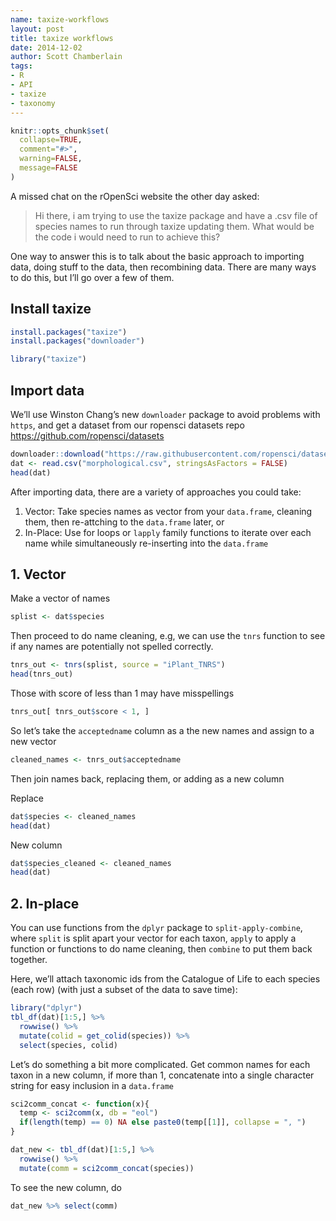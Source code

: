 ```yaml
---
name: taxize-workflows
layout: post
title: taxize workflows
date: 2014-12-02
author: Scott Chamberlain
tags:
- R
- API
- taxize
- taxonomy
---
```


```r
knitr::opts_chunk$set(
  collapse=TRUE,
  comment="#>",
  warning=FALSE,
  message=FALSE
)
```

A missed chat on the rOpenSci website the other day asked:

> Hi there, i am trying to use the taxize package and have a .csv file of species names to run through taxize updating them. What would be the code i would need to run to achieve this?

One way to answer this is to talk about the basic approach to importing data, doing stuff to the data, then recombining data. There are many ways to do this, but I'll go over a few of them.

## Install taxize

```r
install.packages("taxize")
install.packages("downloader")
```

```r
library("taxize")
```

## Import data

We'll use Winston Chang's new `downloader` package to avoid problems with `https`, and get a dataset from our ropensci datasets repo [https://github.com/ropensci/datasets](https://github.com/ropensci/datasets)

```r
downloader::download("https://raw.githubusercontent.com/ropensci/datasets/master/planttraits/morphological.csv", "morphological.csv")
dat <- read.csv("morphological.csv", stringsAsFactors = FALSE)
head(dat)
```

After importing data, there are a variety of approaches you could take:

1. Vector: Take species names as vector from your `data.frame`, cleaning them, then re-attching to the `data.frame` later, or
2. In-Place: Use for loops or `lapply` family functions to iterate over each name while simultaneously re-inserting into the `data.frame`

## 1. Vector

Make a vector of names

```r
splist <- dat$species
```

Then proceed to do name cleaning, e.g, we can use the `tnrs` function to see if any names are potentially not spelled correctly. 

```r
tnrs_out <- tnrs(splist, source = "iPlant_TNRS")
head(tnrs_out)
```

Those with score of less than 1 may have misspellings

```r
tnrs_out[ tnrs_out$score < 1, ]
```

So let's take the `acceptedname` column as a the new names and assign to a new vector

```r
cleaned_names <- tnrs_out$acceptedname
```

Then join names back, replacing them, or adding as a new column

Replace

```r
dat$species <- cleaned_names
head(dat)
```

New column

```r
dat$species_cleaned <- cleaned_names
head(dat)
```

## 2. In-place

You can use functions from the `dplyr` package to `split-apply-combine`, where `split` is split apart your vector for each taxon, `apply` to apply a function or functions to do name cleaning, then `combine` to put them back together. 

Here, we'll attach taxonomic ids from the Catalogue of Life to each species (each row) (with just a subset of the data to save time):

```r
library("dplyr")
tbl_df(dat)[1:5,] %>%
  rowwise() %>%
  mutate(colid = get_colid(species)) %>%
  select(species, colid)
```

Let's do something a bit more complicated. Get common names for each taxon in a new column, if more than 1, concatenate into a single character string for easy inclusion in a `data.frame`

```r
sci2comm_concat <- function(x){
  temp <- sci2comm(x, db = "eol")
  if(length(temp) == 0) NA else paste0(temp[[1]], collapse = ", ")
}

dat_new <- tbl_df(dat)[1:5,] %>%
  rowwise() %>%
  mutate(comm = sci2comm_concat(species))
```

To see the new column, do 

```r
dat_new %>% select(comm)
```
